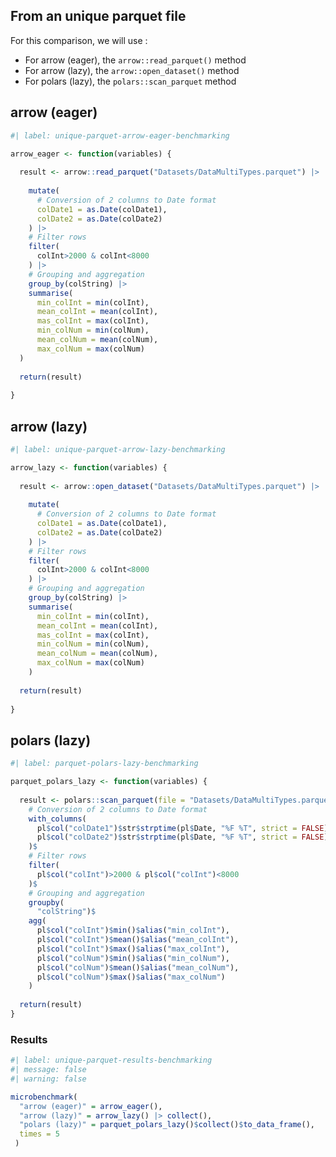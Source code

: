 ## From an unique parquet file


For this comparison, we will use :

- For arrow (eager), the `arrow::read_parquet()` method
- For arrow (lazy), the `arrow::open_dataset()` method
- For polars (lazy), the `polars::scan_parquet` method


::: {.panel-tabset}

## arrow (eager)

```r
#| label: unique-parquet-arrow-eager-benchmarking

arrow_eager <- function(variables) {
  
  result <- arrow::read_parquet("Datasets/DataMultiTypes.parquet") |>
    
    mutate(
      # Conversion of 2 columns to Date format
      colDate1 = as.Date(colDate1),
      colDate2 = as.Date(colDate2)
    ) |>
    # Filter rows
    filter(
      colInt>2000 & colInt<8000
    ) |>
    # Grouping and aggregation
    group_by(colString) |> 
    summarise(
      min_colInt = min(colInt),
      mean_colInt = mean(colInt),
      mas_colInt = max(colInt),
      min_colNum = min(colNum),
      mean_colNum = mean(colNum),
      max_colNum = max(colNum)
  )
  
  return(result)
  
}
```

## arrow (lazy)

```r
#| label: unique-parquet-arrow-lazy-benchmarking

arrow_lazy <- function(variables) {
  
  result <- arrow::open_dataset("Datasets/DataMultiTypes.parquet") |>
    
    mutate(
      # Conversion of 2 columns to Date format
      colDate1 = as.Date(colDate1),
      colDate2 = as.Date(colDate2)
    ) |>
    # Filter rows
    filter(
      colInt>2000 & colInt<8000
    ) |>
    # Grouping and aggregation
    group_by(colString) |> 
    summarise(
      min_colInt = min(colInt),
      mean_colInt = mean(colInt),
      mas_colInt = max(colInt),
      min_colNum = min(colNum),
      mean_colNum = mean(colNum),
      max_colNum = max(colNum)
    )
  
  return(result)
  
}
```

## polars (lazy)

```r
#| label: parquet-polars-lazy-benchmarking

parquet_polars_lazy <- function(variables) {
  
  result <- polars::scan_parquet(file = "Datasets/DataMultiTypes.parquet")$
    # Conversion of 2 columns to Date format
    with_columns(
      pl$col("colDate1")$str$strptime(pl$Date, "%F %T", strict = FALSE),
      pl$col("colDate2")$str$strptime(pl$Date, "%F %T", strict = FALSE)
    )$
    # Filter rows
    filter(
      pl$col("colInt")>2000 & pl$col("colInt")<8000
    )$
    # Grouping and aggregation
    groupby(
      "colString")$
    agg(
      pl$col("colInt")$min()$alias("min_colInt"),
      pl$col("colInt")$mean()$alias("mean_colInt"),
      pl$col("colInt")$max()$alias("max_colInt"),
      pl$col("colNum")$min()$alias("min_colNum"),
      pl$col("colNum")$mean()$alias("mean_colNum"),
      pl$col("colNum")$max()$alias("max_colNum")
    )
  
  return(result)
}
```
:::

### Results

```r
#| label: unique-parquet-results-benchmarking
#| message: false
#| warning: false

microbenchmark(
  "arrow (eager)" = arrow_eager(),
  "arrow (lazy)" = arrow_lazy() |> collect(),
  "polars (lazy)" = parquet_polars_lazy()$collect()$to_data_frame(),
  times = 5
 )
```
 